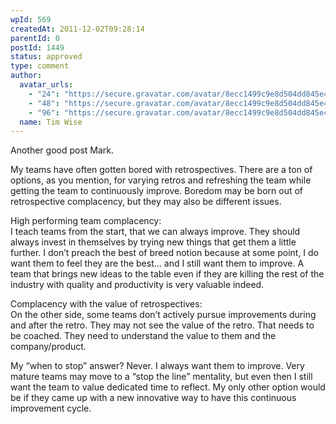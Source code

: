 ```yaml
---
wpId: 569
createdAt: 2011-12-02T09:28:14
parentId: 0
postId: 1449
status: approved
type: comment
author:
  avatar_urls:
    - "24": "https://secure.gravatar.com/avatar/8ecc1499c9e8d504dd845e45b5a3d080?s=24&d=mm&r=g"
    - "48": "https://secure.gravatar.com/avatar/8ecc1499c9e8d504dd845e45b5a3d080?s=48&d=mm&r=g"
    - "96": "https://secure.gravatar.com/avatar/8ecc1499c9e8d504dd845e45b5a3d080?s=96&d=mm&r=g"
  name: Tim Wise
---
```


Another good post Mark.

My teams have often gotten bored with retrospectives. There are a ton of options, as you mention, for varying retros and refreshing the team while getting the team to continuously improve. Boredom may be born out of retrospective complacency, but they may also be different issues.

High performing team complacency:  
I teach teams from the start, that we can always improve. They should always invest in themselves by trying new things that get them a little further. I don’t preach the best of breed notion because at some point, I do want them to feel they are the best… and I still want them to improve. A team that brings new ideas to the table even if they are killing the rest of the industry with quality and productivity is very valuable indeed.

Complacency with the value of retrospectives:  
On the other side, some teams don’t actively pursue improvements during and after the retro. They may not see the value of the retro. That needs to be coached. They need to understand the value to them and the company/product.

My “when to stop” answer? Never. I always want them to improve. Very mature teams may move to a “stop the line” mentality, but even then I still want the team to value dedicated time to reflect. My only other option would be if they came up with a new innovative way to have this continuous improvement cycle.